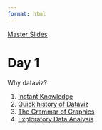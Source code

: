 ```yaml
---
format: html
---
```


[Master Slides](000-slide-design.html)

# Day 1

Why dataviz?

1. [Instant Knowledge](200-instant-data.html)
2. [Quick history of Dataviz](210-history.html)
3. [The Grammar of Graphics](220-gg.qmd)
4. [Exploratory Data Analysis](230-eda.qmd)